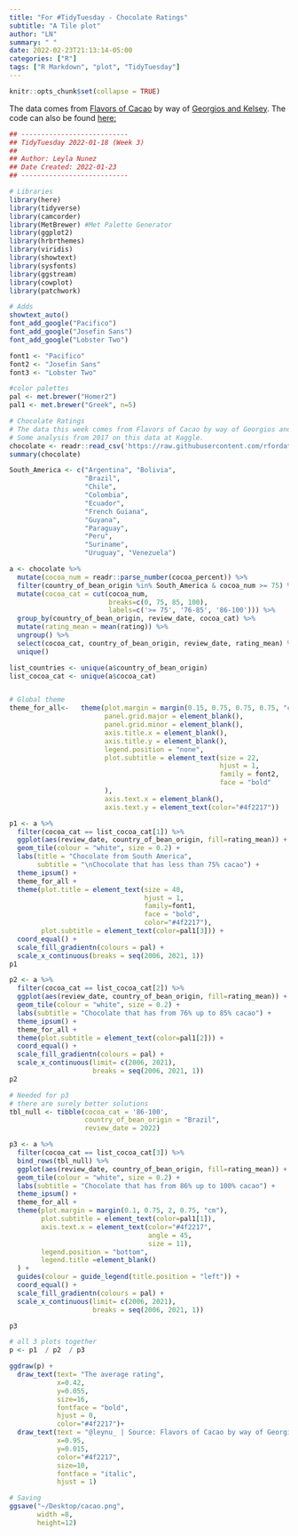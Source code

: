 ```yaml
---
title: "For #TidyTuesday - Chocolate Ratings"
subtitle: "A Tile plot"
author: "LN"
summary: " "
date: 2022-02-23T21:13:14-05:00
categories: ["R"]
tags: ["R Markdown", "plot", "TidyTuesday"]
---
```


```r
knitr::opts_chunk$set(collapse = TRUE)
```


The data comes from [Flavors of Cacao](http://flavorsofcacao.com/chocolate_database.html) by way of [Georgios and Kelsey](https://github.com/rfordatascience/tidytuesday/issues/408).
The code can also be found [here:](https://github.com/leynu/Jan2022_cacao) 


```r
## ---------------------------
## TidyTuesday 2022-01-18 (Week 3)
##
## Author: Leyla Nunez
## Date Created: 2022-01-23
## ---------------------------

# Libraries
library(here)
library(tidyverse)
library(camcorder)
library(MetBrewer) #Met Palette Generator
library(ggplot2)
library(hrbrthemes)
library(viridis)
library(showtext)
library(sysfonts)
library(ggstream)
library(cowplot)
library(patchwork)

# Adds
showtext_auto()
font_add_google("Pacifico")
font_add_google("Josefin Sans")
font_add_google("Lobster Two")

font1 <- "Pacifico"
font2 <- "Josefin Sans"
font3 <- "Lobster Two"

#color palettes
pal <- met.brewer("Homer2")
pal1 <- met.brewer("Greek", n=5)

# Chocolate Ratings
# The data this week comes from Flavors of Cacao by way of Georgios and Kelsey.
# Some analysis from 2017 on this data at Kaggle.
chocolate <- readr::read_csv('https://raw.githubusercontent.com/rfordatascience/tidytuesday/master/data/2022/2022-01-18/chocolate.csv')
summary(chocolate)

South_America <- c("Argentina", "Bolivia", 
                   "Brazil",
                   "Chile",
                   "Colombia",
                   "Ecuador",
                   "French Guiana",
                   "Guyana",
                   "Paraguay",
                   "Peru",
                   "Suriname",
                   "Uruguay", "Venezuela")

a <- chocolate %>% 
  mutate(cocoa_num = readr::parse_number(cocoa_percent)) %>% 
  filter(country_of_bean_origin %in% South_America & cocoa_num >= 75) %>% 
  mutate(cocoa_cat = cut(cocoa_num,
                         breaks=c(0, 75, 85, 100),
                         labels=c('>= 75', '76-85', '86-100'))) %>% 
  group_by(country_of_bean_origin, review_date, cocoa_cat) %>% 
  mutate(rating_mean = mean(rating)) %>% 
  ungroup() %>% 
  select(cocoa_cat, country_of_bean_origin, review_date, rating_mean) %>% 
  unique()

list_countries <- unique(a$country_of_bean_origin)
list_cocoa_cat <- unique(a$cocoa_cat)


# Global theme
theme_for_all<-   theme(plot.margin = margin(0.15, 0.75, 0.75, 0.75, "cm"),
                        panel.grid.major = element_blank(),
                        panel.grid.minor = element_blank(),
                        axis.title.x = element_blank(),
                        axis.title.y = element_blank(),
                        legend.position = "none",
                        plot.subtitle = element_text(size = 22,
                                                     hjust = 1,
                                                     family = font2,
                                                     face = "bold"
                        ),
                        axis.text.x = element_blank(),
                        axis.text.y = element_text(color="#4f2217")) 

p1 <- a %>% 
  filter(cocoa_cat == list_cocoa_cat[1]) %>% 
  ggplot(aes(review_date, country_of_bean_origin, fill=rating_mean)) +
  geom_tile(colour = "white", size = 0.2) + 
  labs(title = "Chocolate from South America",
       subtitle = "\nChocolate that has less than 75% cacao") +
  theme_ipsum() + 
  theme_for_all + 
  theme(plot.title = element_text(size = 40,
                                  hjust = 1,
                                  family=font1, 
                                  face = "bold",
                                  color="#4f2217"),
        plot.subtitle = element_text(color=pal1[3])) +
  coord_equal() +
  scale_fill_gradientn(colours = pal) +
  scale_x_continuous(breaks = seq(2006, 2021, 1)) 
p1 

p2 <- a %>% 
  filter(cocoa_cat == list_cocoa_cat[2]) %>% 
  ggplot(aes(review_date, country_of_bean_origin, fill=rating_mean)) +
  geom_tile(colour = "white", size = 0.2) + 
  labs(subtitle = "Chocolate that has from 76% up to 85% cacao") +
  theme_ipsum() + 
  theme_for_all + 
  theme(plot.subtitle = element_text(color=pal1[2])) +
  coord_equal() +
  scale_fill_gradientn(colours = pal) +
  scale_x_continuous(limit= c(2006, 2021), 
                     breaks = seq(2006, 2021, 1)) 
p2 

# Needed for p3
# there are surely better solutions 
tbl_null <- tibble(cocoa_cat = '86-100',
                   country_of_bean_origin = "Brazil",
                   review_date = 2022) 

p3 <- a %>% 
  filter(cocoa_cat == list_cocoa_cat[3]) %>% 
  bind_rows(tbl_null) %>% 
  ggplot(aes(review_date, country_of_bean_origin, fill=rating_mean)) +
  geom_tile(colour = "white", size = 0.2) + 
  labs(subtitle = "Chocolate that has from 86% up to 100% cacao") +
  theme_ipsum() + 
  theme_for_all + 
  theme(plot.margin = margin(0.1, 0.75, 2, 0.75, "cm"),
        plot.subtitle = element_text(color=pal1[1]),
        axis.text.x = element_text(color="#4f2217",
                                   angle = 45,
                                   size = 11),
        legend.position = "bottom",
        legend.title =element_blank()
  ) + 
  guides(colour = guide_legend(title.position = "left")) +
  coord_equal() +
  scale_fill_gradientn(colours = pal) +
  scale_x_continuous(limit= c(2006, 2021), 
                     breaks = seq(2006, 2021, 1)) 

p3

# all 3 plots together
p <- p1  / p2  / p3

ggdraw(p) +
  draw_text(text= "The average rating", 
            x=0.42, 
            y=0.055, 
            size=16, 
            fontface = "bold",
            hjust = 0,
            color="#4f2217")+
  draw_text(text = "@leynu_ | Source: Flavors of Cacao by way of Georgios and Kelsey", 
            x=0.95, 
            y=0.015, 
            color="#4f2217", 
            size=10, 
            fontface = "italic",
            hjust = 1) 

# Saving
ggsave("~/Desktop/cacao.png",
       width =8, 
       height=12)
```
